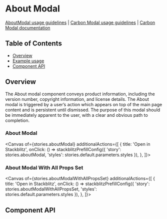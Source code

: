 
# About Modal

[AboutModal usage guidelines](https://pages.github.ibm.com/carbon/ibm-products/components/about-modal/usage/) | [Carbon Modal usage guidelines](https://www.carbondesignsystem.com/components/modal/usage) | [Carbon Modal documentation](https://react.carbondesignsystem.com/?path=/docs/components-modal)

## Table of Contents

- [Overview](#overview)
- [Example usage](#example-usage)
- [Component API](#component-api)

## Overview

The About modal component conveys product information, including the version number, copyright information, and license details.
The About modal is triggered by a user’s action which appears on top of the main page content and is persistent until dismissed. 
The purpose of this modal should be immediately apparent to the user, with a clear and obvious path to completion.

### About Modal

<Canvas
  of={stories.aboutModal}
  additionalActions={[
      {
        title: 'Open in Stackblitz',
        onClick: () => stackblitzPrefillConfig({
          'story': stories.aboutModal,
          'styles': stories.default.parameters.styles
      }),
      },
    ]}>
</Canvas>


### About Modal With All Props Set

<Canvas
  of={stories.aboutModalWithAllPropsSet}
  additionalActions={[
      {
        title: 'Open in Stackblitz',
        onClick: () => stackblitzPrefillConfig({
          'story': stories.aboutModalWithAllPropsSet,
          'styles': stories.default.parameters.styles
      }),
      },
    ]}>
</Canvas>

## Component API

<Controls />
